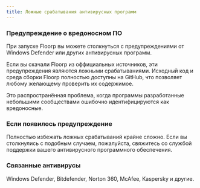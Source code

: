 ```yaml
---
title: Ложные срабатывания антивирусных программ
---
```



### Предупреждение о вредоносном ПО

При запуске Floorp вы можете столкнуться с предупреждениями от Windows Defender или других антивирусных программ.

Если вы скачали Floorp из оффициальных источников, эти предупреждения являются ложными срабатываниями. Исходный код и среда сборки Floorp полностью доступны на GitHub, что позволяет любому желающему проверить их содержимое.

Это распространённая проблема, когда программы разработанные небольшими сообществами ошибочно идентифицируются как вредоносные.

### Если появилось предупреждение

Полностью избежать ложных срабатываний крайне сложно. Если вы столкнулись с подобным случаем, пожалуйста, свяжитесь со службой поддержки вашего антивирусного программного обеспечения.

### Связанные антивирусы

Windows Defender, Bitdefender, Norton 360, McAfee, Kaspersky и другие.
 
<Support />
